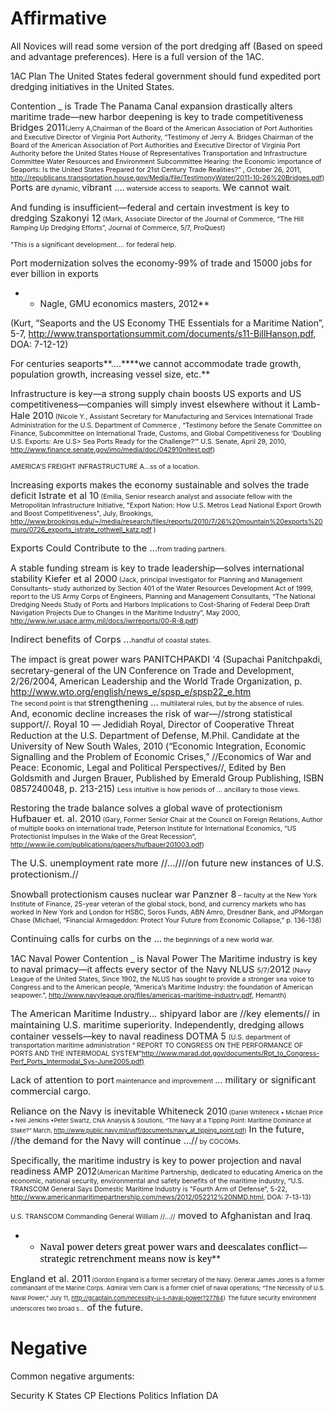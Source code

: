 =Affirmative= 
All Novices will read some version of the port dredging aff (Based on speed and advantage preferences). Here is a full version of the 1AC.

1AC Plan
The United States federal government should fund expedited port dredging initiatives in the United States.

Contention _ is Trade
The Panama Canal expansion drastically alters maritime trade—new harbor deepening is key to trade competitiveness
<span style="font-size: 14.6667px;">Bridges 2011</span><span style="font-size: 10.6667px;">(Jerry A,Chairman of the Board of the American Association of Port Authorities and Executive Director of Virginia Port Authority, “Testimony of Jerry A. Bridges Chairman of the Board of the American Association of Port Authorities and Executive Director of Virginia Port Authority before the United States House of Representatives Transportation and Infrastructure Committee Water Resources and Environment Subcommittee Hearing: the Economic importance of Seaports: Is the United States Prepared for 21st Century Trade Realities?” , October 26, 2011, [[http://republicans.transportation.house.gov/Media/file/TestimonyWater/2011-10-26%20Bridges.pdf]])</span>
<span style="font-size: 14.6667px;">Ports are</span><span style="font-size: 10.6667px;"> dynamic, </span><span style="font-size: 14.6667px;">vibrant </span>....<span style="font-size: 10.6667px;"> waterside access to seaports. </span><span style="font-size: 14.6667px;">We cannot wait</span><span style="font-size: 10.6667px;">. </span>

And funding is insufficient—federal and certain investment is key to dredging
<span style="font-size: 14.6667px;">Szakonyi 12</span><span style="font-size: 10.6667px;"> (Mark, Associate Director of the Journal of Commerce, “The Hill Ramping Up Dredging Efforts”, Journal of Commerce, 5/7, ProQuest) </span>

<span style="font-size: 10.6667px;">"This is a significant development.... for federal help.</span>

Port modernization solves the economy-99% of trade and 15000 jobs for ever billion in exports
**Nagle, GMU economics masters, 2012**
(Kurt, “Seaports and the US Economy THE Essentials for a Maritime Nation”, 5-7, http://www.transportationsummit.com/documents/s11-BillHanson.pdf, DOA: 7-12-12)

For centuries seaports**....****we cannot accommodate trade growth, population growth, increasing vessel size, etc.**

Infrastructure is key—a strong supply chain boosts US exports and US competitiveness—companies will simply invest elsewhere without it
<span style="font-size: 14.6667px;">Lamb-Hale 2010</span><span style="font-size: 10.6667px;"> (Nicole Y., Assistant Secretary for Manufacturing and Services International Trade Administration for the U.S. Department of Commerce , “Testimony before the Senate Committee on Finance, Subcommittee on International Trade, Customs, and Global Competitiveness for ‘Doubling U.S. Exports: Are U.S> Sea Ports Ready for the Challenge?’” U.S. Senate, April 29, 2010, http://www.finance.senate.gov/imo/media/doc/042910nltest.pdf)</span>

<span style="font-size: 10.6667px;">AMERICA’S FREIGHT INFRASTRUCTURE A...ss of a location. </span>

Increasing exports makes the economy sustainable and solves the trade deficit
<span style="font-size: 14.6667px;">Istrate et al 10</span><span style="font-size: 10.6667px;"> (Emilia, Senior research analyst and associate fellow with the Metropolitan Infrastructure Initiative, "Export Nation: How U.S. Metros Lead National Export Growth and Boost Competitiveness", July, Brookings, [[http://www.brookings.edu/~/media/research/files/reports/2010/7/26%20mountain%20exports%20muro/0726_exports_istrate_rothwell_katz.pdf]] ) </span>

<span style="font-size: 14.6667px;">Exports Could Contribute to the ...</span><span style="font-size: 10.6667px;">from trading partners. </span>

A stable funding stream is key to trade leadership—solves international stability
<span style="font-size: 14.6667px;">Kiefer et al 2000</span><span style="font-size: 10.6667px;"> (Jack, principal investigator for Planning and Management Consultants– study authorized by Section 401 of the Water Resources Development Act of 1999, report to the US Army Corps of Engineers, Planning and Management Consultants, “The National Dredging Needs Study of Ports and Harbors Implications to Cost-Sharing of Federal Deep Draft Navigation Projects Due to Changes in the Maritime Industry”, May 2000, [[http://www.iwr.usace.army.mil/docs/iwrreports/00-R-8.pdf]]) </span>

<span style="font-size: 14.6667px;">Indirect benefits of Corps ...</span><span style="font-size: 10.6667px;">handful of coastal states.</span>

The impact is great power wars
<span style="font-size: 14.6667px;">PANITCHPAKDI ‘4</span> (Supachai Panitchpakdi, secretary-general of the UN Conference on Trade and Development, 2/26/2004, American Leadership and the World Trade Organization, p. http://www.wto.org/english/news_e/spsp_e/spsp22_e.htm
<span style="display: block; text-align: justify;"><span style="font-size: 10.6667px;">The second point is that </span><span style="font-size: 14.6667px;">strengthening ...</span><span style="font-size: 10.6667px;"> multilateral rules, but by the absence of rules.</span></span>
And, economic decline increases the risk of war—//strong statistical support//.
<span style="font-size: 14.6667px;">Royal 10</span> — Jedidiah Royal, Director of Cooperative Threat Reduction at the U.S. Department of Defense, M.Phil. Candidate at the University of New South Wales, 2010 (“Economic Integration, Economic Signalling and the Problem of Economic Crises,” //Economics of War and Peace: Economic, Legal and Political Perspectives//, Edited by Ben Goldsmith and Jurgen Brauer, Published by Emerald Group Publishing, ISBN 0857240048, p. 213-215)
<span style="font-size: 10.6667px;">Less intuitive is how periods of ... ancillary to those views.</span>

Restoring the trade balance solves a global wave of protectionism
<span style="font-size: 14.6667px;">Hufbauer et. al. 2010</span><span style="font-size: 10.6667px;"> (Gary, Former Senior Chair at the Council on Foreign Relations, Author of multiple books on international trade, Peterson Institute for International Economics, “US Protectionist Impulses in the Wake of the Great Recession”, http://www.iie.com/publications/papers/hufbauer201003.pdf)</span>

<span style="font-size: 14.6667px;">The U.S. unemployment rate more //...//</span>//<span style="font-size: 14.6667px;">on future new instances of U.S. protectionism.</span>//

Snowball protectionism causes nuclear war
<span style="font-size: 14.6667px;">Panzner 8</span><span style="font-size: 10.6667px;"> – faculty at the New York Institute of Finance, 25-year veteran of the global stock, bond, and currency markets who has worked in New York and London for HSBC, Soros Funds, ABN Amro, Dresdner Bank, and JPMorgan Chase (Michael, “Financial Armageddon: Protect Your Future from Economic Collapse,” p. 136-138)</span>

<span style="font-size: 14.6667px;">Continuing calls for curbs on the ...</span><span style="font-size: 10.6667px;"> the beginnings of a new world war.</span>

1AC Naval Power
Contention _ is Naval Power
The Maritime industry is key to naval primacy—it affects every sector of the Navy
<span style="font-size: 14.6667px;">NLUS </span><span style="font-size: 10.6667px;">5/7/</span><span style="font-size: 14.6667px;">2012</span><span style="font-size: 10.6667px;"> (Navy League of the United States, Since 1902, the NLUS has sought to provide a stronger sea voice to Congress and to the American people, “America’s Maritime Industry: the foundation of American seapower.”, [[http://www.navyleague.org/files/americas-maritime-industry.pdf]], Hemanth) </span>

<span style="font-size: 14.6667px;">The American Maritime Industry... shipyard labor are </span>//<span style="font-size: 14.6667px;">key elements</span>//<span style="font-size: 14.6667px;"> in maintaining U.S. maritime superiority. </span>
Independently, dredging allows container vessels—key to naval readiness
DOTMA 5 <span style="font-size: 10.6667px;">(U.S. department of transportation maritime administration “ REPORT TO CONGRESS ON THE PERFORMANCE OF PORTS AND THE INTERMODAL SYSTEM”[[http://www.marad.dot.gov/documents/Rpt_to_Congress-Perf_Ports_Intermodal_Sys-June2005.pdf)JC|http://www.marad.dot.gov/documents/Rpt_to_Congress-Perf_Ports_Intermodal_Sys-June2005.pdf)]]</span>


<span style="font-size: 14.6667px;">Lack of attention to port</span><span style="font-size: 10.6667px;"> maintenance and improvement </span>...<span style="font-size: 14.6667px;"> military or significant commercial cargo. </span>

<span style="font-size: 14.6667px;">Reliance on the Navy is inevitable</span>
<span style="font-size: 14.6667px;">Whiteneck 2010</span><span style="font-size: 9.33333px;"> (Daniel Whiteneck • Michael Price • Neil Jenkins •Peter Swartz, CNA Analysis & Solutions, “The Navy at a Tipping Point: Maritime Dominance at Stake?” March, http://www.public.navy.mil/usff/documents/navy_at_tipping_point.pdf)</span>
<span style="font-size: 14.6667px;">In the future, </span>//<span style="font-size: 14.6667px;">the demand for the Navy will continue ...</span>//<span style="font-size: 10.6667px;"> by COCOMs.</span>

Specifically, the maritime industry is key to power projection and naval readiness
<span style="font-size: 14.6667px;">AMP 2012</span><span style="font-size: 10.6667px;">(American Maritime Partnership, dedicated to educating America on the economic, national security, environmental and safety benefits of the maritime industry, “U.S. TRANSCOM General Says Domestic Maritime Industry is "Fourth Arm of Defense”, 5-22, [[http://www.americanmaritimepartnership.com/news/2012/052212%20NMD.html]], DOA: 7-13-13)</span>

<span style="font-size: 10.6667px;">U.S. TRANSCOM Commanding General William //...//</span><span style="font-size: 14.6667px;"> moved to Afghanistan and Iraq</span><span style="font-size: 10.6667px;">.</span>

**<span style="color: #000000; font-family: 'Cambria','serif';">Naval power deters great power wars and deescalates conflict—strategic retrenchment means now is key</span>**
<span style="font-size: 14.6667px;">England et al. 2011</span><span style="font-size: 9.33333px;"> (Gordon England is a former secretary of the Navy. General James Jones is a former commandant of the Marine Corps. Admiral Vern Clark is a former chief of naval operations; “The Necessity of U.S. Naval Power,” July 11, http://gcaptain.com/necessity-u-s-naval-power?27784)</span>
<span style="font-size: 9.33333px;">The future security environment underscores two broad s...</span><span style="font-size: 14.6667px;"> of the future.</span>

=Negative= 

Common negative arguments:

Security K
States CP
Elections
Politics
Inflation DA